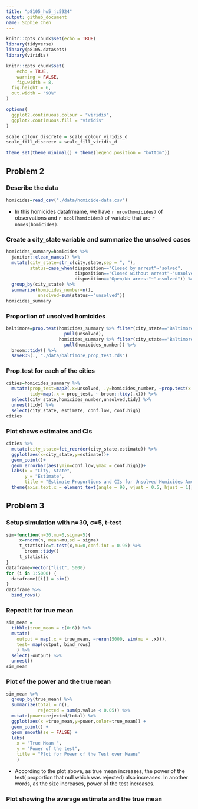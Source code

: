 ```yaml
---
title: "p8105_hw5_jc5924"
output: github_document
name: Sophie Chen
---
```


```r
knitr::opts_chunk$set(echo = TRUE)
library(tidyverse)
library(p8105.datasets)
library(viridis)

knitr::opts_chunk$set(
	echo = TRUE,
	warning = FALSE,
	fig.width = 8, 
  fig.height = 6,
  out.width = "90%"
)

options(
  ggplot2.continuous.colour = "viridis",
  ggplot2.continuous.fill = "viridis"
)

scale_colour_discrete = scale_colour_viridis_d
scale_fill_discrete = scale_fill_viridis_d

theme_set(theme_minimal() + theme(legend.position = "bottom"))
```
## Problem 2
### Describe the data
```r
homicides=read_csv("./data/homicide-data.csv")
```
* In this homicides datafrmame, we have `r nrow(homicides)` of observations and `r ncol(homicides)` of variable that are `r names(homicides)`.

### Create a city_state variable and summarize the unsolved cases
```r
homicides_summary=homicides %>% 
  janitor::clean_names() %>% 
  mutate(city_state=str_c(city,state,sep = ", "),
         status=case_when(disposition=="Closed by arrest"~"solved",
                          disposition=="Closed without arrest"~"unsolved",
                          disposition=="Open/No arrest"~"unsolved")) %>% 
  group_by(city_state) %>% 
  summarize(homicides_number=n(),
            unsolved=sum(status=="unsolved"))
homicides_summary
```
### Proportion of unsolved homicides
```r
baltimore=prop.test(homicides_summary %>% filter(city_state=="Baltimore, MD") %>% 
                      pull(unsolved),
                    homicides_summary %>% filter(city_state=="Baltimore, MD") %>% 
                      pull(homicides_number)) %>% 
  broom::tidy() %>% 
  saveRDS(., "./data/baltimore_prop_test.rds")
```
### Prop.test for each of the cities 
```r
cities=homicides_summary %>% 
  mutate(prop_test=map2(.x=unsolved, .y=homicides_number, ~prop.test(x = .x, n = .y)),
         tidy=map(.x = prop_test, ~ broom::tidy(.x))) %>% 
  select(city_state,homicides_number,unsolved,tidy) %>% 
  unnest(tidy) %>% 
  select(city_state, estimate, conf.low, conf.high)
cities
```
### Plot shows estimates and CIs
```r
cities %>% 
  mutate(city_state=fct_reorder(city_state,estimate)) %>% 
  ggplot(aes(x=city_state,y=estimate))+
  geom_point()+
  geom_errorbar(aes(ymin=conf.low,ymax = conf.high))+
  labs(x = "City, State",
       y = "Estimate",
       title = "Estimate Proportions and CIs for Unsolved Homicides Among Each of the Cities")+
  theme(axis.text.x = element_text(angle = 90, vjust = 0.5, hjust = 1))
```
## Problem 3
### Setup simulation with n=30, σ=5, t-test
```r
sim=function(n=30,mu=0,sigma=5){
     x=rnorm(n, mean=mu,sd = sigma)
     t_statistic=t.test(x,mu=0,conf.int = 0.95) %>% 
       broom::tidy()
     t_statistic
}
dataframe=vector("list", 5000)
for (i in 1:5000) {
  dataframe[[i]] = sim()
}
dataframe %>% 
  bind_rows()
```
### Repeat it for true mean
```r
sim_mean =
  tibble(true_mean = c(0:6)) %>% 
  mutate(
    output = map(.x = true_mean, ~rerun(5000, sim(mu = .x))),
    test= map(output, bind_rows)
    ) %>% 
  select(-output) %>% 
  unnest()
sim_mean
```
### Plot of the power and the true mean
```r
sim_mean %>% 
  group_by(true_mean) %>% 
  summarize(total = n(),
            rejected = sum(p.value < 0.05)) %>% 
  mutate(power=rejected/total) %>% 
  ggplot(aes(x =true_mean,y=power,color=true_mean)) +
  geom_point() +
  geom_smooth(se = FALSE) +
  labs(
    x = "True Mean ",
    y = "Power of the test",
    title = "Plot for Power of the Test over Means"
    )
```
* According to the plot above, as true mean increases, the power of the test( proportion that null which was rejected) also increases. In another words, as the size increases, power of the test increases.

### Plot showing the average estimate and the true mean
```r

```








